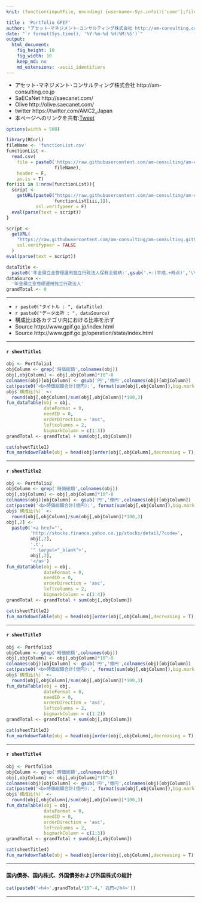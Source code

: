 ```yaml
---
knit: (function(inputFile, encoding) {username<-Sys.info()['user'];fileName<-'defaultPath.csv';pathToFile <-paste0('C:/Users/', username,'/Desktop/pathToCSV/');setwd(pathToFile);buf0<-read.csv(fileName,header = F,skip = 0,stringsAsFactor = F,check.names = F,fileEncoding = 'utf-8');timeStamp<-format(Sys.time(),'%Y%m%d%H%M%S');rmarkdown::render(inputFile, encoding = encoding, output_file = paste0('C:/Users/',username,buf0[2,1],'charts/','am-consulting.co.jp-PortfolioGPIF.html')) })

title : 'Portfolio GPIF'
author: "アセット･マネジメント･コンサルティング株式会社 http://am-consulting.co.jp"
date: "`r format(Sys.time(), '%Y-%m-%d %H:%M:%S')`"
output: 
  html_document:
    fig_height: 10
    fig_width: 10
    keep_md: no
    md_extensions: -ascii_identifiers 
---
```

<link href="http://knowledgevault.saecanet.com/components/rmarkdown-html.css" rel="stylesheet">
<script src="http://knowledgevault.saecanet.com/components/JavascriptCode.js"></script>
<style>.main-container {max-width : 1100px;}</style>

- アセット･マネジメント･コンサルティング株式会社 http://am-consulting.co.jp
- SaECaNet http://saecanet.com/
- Olive http://olive.saecanet.com/
- twitter https://twitter.com/AMC2_Japan
- 本ページへのリンクを共有:<a href="https://twitter.com/share" class="twitter-share-button" data-via="AMC2_Japan" data-size="large">Tweet</a> <script>!function(d,s,id){var js,fjs=d.getElementsByTagName(s)[0],p=/^http:/.test(d.location)?'http':'https';if(!d.getElementById(id)){js=d.createElement(s);js.id=id;js.src=p+'://platform.twitter.com/widgets.js';fjs.parentNode.insertBefore(js,fjs);}}(document, 'script', 'twitter-wjs');</script>

```r
options(width = 500)
```

```r
library(RCurl)
fileName <- 'functionList.csv'
functionList <-
  read.csv(
    file = paste0('https://raw.githubusercontent.com/am-consulting/am-consulting.github.io/master/csv/',
                  fileName),
    header = F,
    as.is = T)
for(iii in 1:nrow(functionList)){
  script <- 
    getURL(paste0("https://raw.githubusercontent.com/am-consulting/am-consulting.github.io/master/", 
                  functionList[iii,1]),
           ssl.verifypeer = F)
  eval(parse(text = script))
}
```

```r
script <-
  getURL(
    "https://raw.githubusercontent.com/am-consulting/am-consulting.github.io/master/importPortfolioGPIF.r",
    ssl.verifypeer = FALSE
  )
eval(parse(text = script))
```

```r
dataTitle <- 
  paste0('年金積立金管理運用独立行政法人保有全銘柄:',gsub('.+:(平成.+時点)','\\1',sheetTitle1))
dataSource <- 
  '年金積立金管理運用独立行政法人'
grandTotal <- 0
```

***

- `r paste0("タイトル : ", dataTitle)`
- `r paste0("データ出所 : ", dataSource)`
- 構成比は各カテゴリ内における比率を示す
- Source http://www.gpif.go.jp/index.html
- Source http://www.gpif.go.jp/operation/state/index.html

***

#### `r sheetTitle1`

```r
obj <- Portfolio1
objColumn <- grep('時価総額',colnames(obj))
obj[,objColumn] <- obj[,objColumn]*10^-8
colnames(obj)[objColumn] <- gsub('円','億円',colnames(obj)[objColumn])
cat(paste0('<b>時価総額合計(億円):', format(sum(obj[,objColumn]),big.mark = ',') ,'</b><br>'))
obj$`構成比(%)` <- 
  round(obj[,objColumn]/sum(obj[,objColumn])*100,3)
fun_dataTable(obj = obj,
              dateFormat = 0,
              needID = 0,
              orderDirection = 'asc',
              leftcolumns = 2,
              bigmarkColumn = c(1:3))
grandTotal <- grandTotal + sum(obj[,objColumn])
```

```r
cat(sheetTitle1)
fun_markdownTable(obj = head(obj[order(obj[,objColumn],decreasing = T),][,-3],5))
```

***
#### `r sheetTitle2`

```r
obj <- Portfolio2
objColumn <- grep('時価総額',colnames(obj))
obj[,objColumn] <- obj[,objColumn]*10^-8
colnames(obj)[objColumn] <- gsub('円','億円',colnames(obj)[objColumn])
cat(paste0('<b>時価総額合計(億円):', format(sum(obj[,objColumn]),big.mark = ',') ,'</b><br>'))
obj$`構成比(%)` <- 
  round(obj[,objColumn]/sum(obj[,objColumn])*100,3)
obj[,2] <-
  paste0('<a href="',
         'http://stocks.finance.yahoo.co.jp/stocks/detail/?code=',
         obj[,2],
         '.t',
         '" target="_blank">',
         obj[,2],
         '</a>')
fun_dataTable(obj = obj,
              dateFormat = 0,
              needID = 0,
              orderDirection = 'asc',
              leftcolumns = 2,
              bigmarkColumn = c(1:4))
grandTotal <- grandTotal + sum(obj[,objColumn])
```

```r
cat(sheetTitle2)
fun_markdownTable(obj = head(obj[order(obj[,objColumn],decreasing = T),][,-4],5))
```

***
#### `r sheetTitle3`

```r
obj <- Portfolio3
objColumn <- grep('時価総額',colnames(obj))
obj[,objColumn] <- obj[,objColumn]*10^-8
colnames(obj)[objColumn] <- gsub('円','億円',colnames(obj)[objColumn])
cat(paste0('<b>時価総額合計(億円):', format(sum(obj[,objColumn]),big.mark = ',') ,'</b><br>'))
obj$`構成比(%)` <- 
  round(obj[,objColumn]/sum(obj[,objColumn])*100,3)
fun_dataTable(obj = obj,
              dateFormat = 0,
              needID = 0,
              orderDirection = 'asc',
              leftcolumns = 2,
              bigmarkColumn = c(1:2))
grandTotal <- grandTotal + sum(obj[,objColumn])
```

```r
cat(sheetTitle3)
fun_markdownTable(obj = head(obj[order(obj[,objColumn],decreasing = T),],5))
```

***
#### `r sheetTitle4`

```r
obj <- Portfolio4
objColumn <- grep('時価総額',colnames(obj))
obj[,objColumn] <- obj[,objColumn]*10^-8
colnames(obj)[objColumn] <- gsub('円','億円',colnames(obj)[objColumn])
cat(paste0('<b>時価総額合計(億円):', format(sum(obj[,objColumn]),big.mark = ',') ,'</b><br>'))
obj$`構成比(%)` <- 
  round(obj[,objColumn]/sum(obj[,objColumn])*100,3)
fun_dataTable(obj = obj,
              dateFormat = 0,
              needID = 0,
              orderDirection = 'asc',
              leftcolumns = 2,
              bigmarkColumn = c(1:3))
grandTotal <- grandTotal + sum(obj[,objColumn])
```

```r
cat(sheetTitle4)
fun_markdownTable(obj = head(obj[order(obj[,objColumn],decreasing = T),][,-2],5))
```

***
#### 国内債券、国内株式、外国債券および外国株式の総計

```r
cat(paste0('<h4>',grandTotal*10^-4,' 兆円</h4>'))
```

***
<script>MakeNegative();</script>
<script>
  (function(i,s,o,g,r,a,m){i['GoogleAnalyticsObject']=r;i[r]=i[r]||function(){
  (i[r].q=i[r].q||[]).push(arguments)},i[r].l=1*new Date();a=s.createElement(o),
  m=s.getElementsByTagName(o)[0];a.async=1;a.src=g;m.parentNode.insertBefore(a,m)
  })(window,document,'script','https://www.google-analytics.com/analytics.js','ga');

  ga('create', 'UA-3077339-5', 'auto');
  ga('send', 'pageview');

</script>
